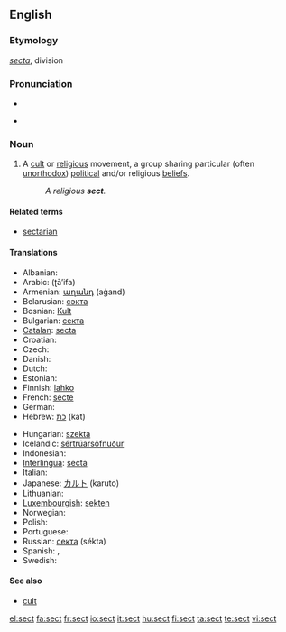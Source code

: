 {{wikipedia}}
==English==

===Etymology===
{{etyl|la}} ''[[secta]]'', division

===Pronunciation===
* {{audio|en-us-sect.ogg|Audio (US)}}

* {{rhymes|ɛkt}}

===Noun===
{{en-noun}}

# A [[cult]] or [[religious]] movement, a group sharing particular (often [[unorthodox]]) [[political]] and/or religious [[beliefs]].
#: ''A religious '''sect'''.''

====Related terms====
* [[sectarian]]

====Translations====
{{trans-top|religious movement}}
* Albanian: {{t-|sq|sekt|m|xs=Albanian}}
* Arabic: {{Arab|[[طائفة]]}} (ʈā’ifa) {{f}}
* Armenian: [[աղանդ]] (aġand)
* Belarusian: [[сэкта]] {{f}}
* Bosnian: [[Kult]] {{m}}
* Bulgarian: [[секта]] {{f}}
* [[Catalan]]: [[secta]] {{f}}
* Croatian: {{t+|hr|sekta|f}}
* Czech: {{t+|cs|sekta|f}}
* Danish: {{t-|da|sekt|c}}
* Dutch: {{t+|nl|sekte|f}}
* Estonian: {{t-|et|sekt}}
* Finnish: [[lahko]] {{italbrac|religious}}
* French: [[secte]] {{f}}
* German: {{t+|de|Sekte|f}}
* Hebrew: [[כת]] (kat) {{f}}
{{trans-mid}}
* Hungarian: [[szekta]]
* Icelandic: [[sértrúarsöfnuður]] {{m}}
* Indonesian: {{t-|id|sekte|xs=Indonesian}}
* [[Interlingua]]: [[secta]]
* Italian: {{t+|it|setta|f}}
* Japanese: [[カルト]] (karuto)
* Lithuanian: {{t-|lt|sekta|f|xs=Lithuanian}}
* [[Luxembourgish]]: [[sekten]]
* Norwegian: {{t-|no|sekt|m}}
* Polish: {{t-|pl|sekta|f}}
* Portuguese: {{t+|pt|seita|f}}
* Russian: [[секта]] (sékta) {{f}}
* Spanish: {{t-|es|secta|f}}, {{t+|es|culto|m}}
* Swedish: {{t-|sv|sekt|c}}
{{trans-bottom}}

====See also====
* [[cult]]

[[el:sect]]
[[fa:sect]]
[[fr:sect]]
[[io:sect]]
[[it:sect]]
[[hu:sect]]
[[fi:sect]]
[[ta:sect]]
[[te:sect]]
[[vi:sect]]